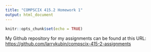 ```yaml
---
title: "COMPSCIX 415.2 Homework 1"
output: html_document
---
```


```r
knitr::opts_chunk$set(echo = TRUE)
```

My Github repository for my assignments can be found at this URL: [https://github.com/larrykubin/compscix-415-2-assignments](https://github.com/larrykubin/compscix-415-2-assignments)